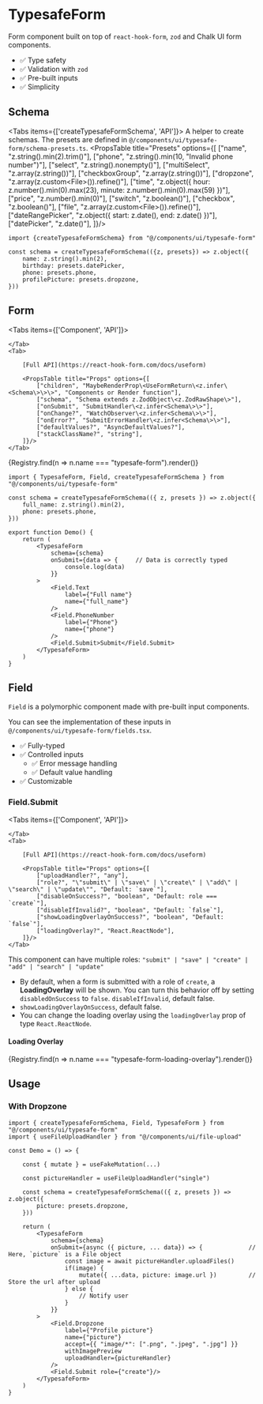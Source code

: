 
# TypesafeForm

Form component built on top of `react-hook-form`, `zod` and Chalk UI form components.

- ✅ Type safety
- ✅ Validation with `zod`
- ✅ Pre-built inputs
- ✅ Simplicity

## Schema

<Tabs items={['createTypesafeFormSchema', 'API']}>
    <Tab>
        A helper to create schemas.
        The presets are defined in `@/components/ui/typesafe-form/schema-presets.ts`.
    </Tab>
    <Tab><PropsTable title="Presets" options={[
        ["name", "z.string().min(2).trim()"],
        ["phone", "z.string().min(10, \"Invalid phone number\")"],
        ["select", "z.string().nonempty()"],
        ["multiSelect", "z.array(z.string())"],
        ["checkboxGroup", "z.array(z.string())"],
        ["dropzone", "z.array(z.custom\<File\>()).refine()"],
        ["time", "z.object({ hour: z.number().min(0).max(23), minute: z.number().min(0).max(59) })"],
        ["price", "z.number().min(0)"],
        ["switch", "z.boolean()"],
        ["checkbox", "z.boolean()"],
        ["file", "z.array(z.custom\<File\>()).refine()"],
        ["dateRangePicker", "z.object({ start: z.date(), end: z.date() })"],
        ["datePicker", "z.date()"],
    ]}/>
    </Tab>
</Tabs>

```tsx showLineNumbers
import {createTypesafeFormSchema} from "@/components/ui/typesafe-form"

const schema = createTypesafeFormSchema(({z, presets}) => z.object({
    name: z.string().min(2),
    birthday: presets.datePicker,
    phone: presets.phone,
    profilePicture: presets.dropzone,
}))
```

## Form

<Tabs items={['Component', 'API']}>
    <Tab>

    </Tab>
    <Tab>

        [Full API](https://react-hook-form.com/docs/useform)

        <PropsTable title="Props" options={[
            ["children", "MaybeRenderProp\<UseFormReturn\<z.infer\<Schema\>\>\>", "Components or Render function"],
            ["schema", "Schema extends z.ZodObject\<z.ZodRawShape\>"],
            ["onSubmit", "SubmitHandler\<z.infer<Schema\>\>"],
            ["onChange?", "WatchObserver\<z.infer<Schema\>\>"],
            ["onError?", "SubmitErrorHandler\<z.infer<Schema\>\>"],
            ["defaultValues?", "AsyncDefaultValues?"],
            ["stackClassName?", "string"],
        ]}/>
    </Tab>
</Tabs>

<Preview>
    {Registry.find(n => n.name === "typesafe-form").render()}
</Preview>

```tsx showLineNumbers /full_name/ /phone/
import { TypesafeForm, Field, createTypesafeFormSchema } from "@/components/ui/typesafe-form"

const schema = createTypesafeFormSchema(({ z, presets }) => z.object({
    full_name: z.string().min(2),
    phone: presets.phone,
}))

export function Demo() {
    return (
        <TypesafeForm
            schema={schema}
            onSubmit={data => {     // Data is correctly typed
                console.log(data)
            }}
        >
            <Field.Text
                label={"Full name"}
                name={"full_name"}
            />
            <Field.PhoneNumber
                label={"Phone"}
                name={"phone"}
            />
            <Field.Submit>Submit</Field.Submit>
        </TypesafeForm>
    )
}
```

## Field

`Field` is a polymorphic component made with pre-built input components.

You can see the implementation of these inputs in `@/components/ui/typesafe-form/fields.tsx`.

- ✅ Fully-typed
- ✅ Controlled inputs
  - ✅ Error message handling
  - ✅ Default value handling
- ✅ Customizable


### Field.Submit

<Tabs items={['Component', 'API']}>
    <Tab>

    </Tab>
    <Tab>

        [Full API](https://react-hook-form.com/docs/useform)

        <PropsTable title="Props" options={[
            ["uploadHandler?", "any"],
            ["role?", "\"submit\" | \"save\" | \"create\" | \"add\" | \"search\" | \"update\"", "Default: `save`"],
            ["disableOnSuccess?", "boolean", "Default: role === `create`"],
            ["disableIfInvalid?", "boolean", "Default: `false`"],
            ["showLoadingOverlayOnSuccess?", "boolean", "Default: `false`"],
            ["loadingOverlay?", "React.ReactNode"],
        ]}/>
    </Tab>
</Tabs>

This component can have multiple roles: `"submit" | "save" | "create" | "add" | "search" | "update"`
- By default, when a form is submitted with a role of `create`, a **LoadingOverlay** will be shown. You can turn this behavior off by setting `disabledOnSuccess` to `false`.
`disableIfInvalid`, default false.
- `showLoadingOverlayOnSuccess`, default false.
- You can change the loading overlay using the `loadingOverlay` prop of type `React.ReactNode`.

#### Loading Overlay

<Preview>
    {Registry.find(n => n.name === "typesafe-form-loading-overlay").render()}
</Preview>

## Usage

### With Dropzone

```tsx showLineNumbers {8,18,31} /picture:/ /picture,/ /"picture"/
import { createTypesafeFormSchema, Field, TypesafeForm } from "@/components/ui/typesafe-form"
import { useFileUploadHandler } from "@/components/ui/file-upload"

const Demo = () => {

    const { mutate } = useFakeMutation(...)

    const pictureHandler = useFileUploadHandler("single")

    const schema = createTypesafeFormSchema(({ z, presets }) => z.object({
        picture: presets.dropzone,
    }))

    return (
        <TypesafeForm
            schema={schema}
            onSubmit={async ({ picture, ... data}) => {             // Here, `picture` is a File object
                const image = await pictureHandler.uploadFiles()
                if(image) {
                    mutate({ ...data, picture: image.url })         // Store the url after upload
                } else {
                    // Notify user
                }
            }}
        >
            <Field.Dropzone
                label={"Profile picture"}
                name={"picture"}
                accept={{ "image/*": [".png", ".jpeg", ".jpg"] }}
                withImagePreview
                uploadHandler={pictureHandler}
            />
            <Field.Submit role={"create"}/>
        </TypesafeForm>
    )
}
```
